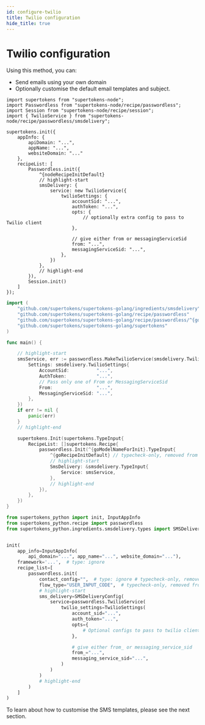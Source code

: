 ```yaml
---
id: configure-twilio
title: Twilio configuration
hide_title: true
---
```


<!-- COPY DOCS -->
<!-- ./passwordless/sms-delivery/twilio/configure-twilio.mdx -->


# Twilio configuration

Using this method, you can:
- Send emails using your own domain
- Optionally customise the default email templates and subject.

<BackendSDKTabs>
<TabItem value="nodejs">

```tsx
import supertokens from "supertokens-node";
import Passwordless from "supertokens-node/recipe/passwordless";
import Session from "supertokens-node/recipe/session";
import { TwilioService } from "supertokens-node/recipe/passwordless/smsdelivery";

supertokens.init({
    appInfo: {
        apiDomain: "...",
        appName: "...",
        websiteDomain: "..."
    },
    recipeList: [
        Passwordless.init({
            ^{nodeRecipeInitDefault}
            // highlight-start
            smsDelivery: {
                service: new TwilioService({
                    twilioSettings: {
                        accountSid: "...",
                        authToken: "...",
                        opts: {
                            // optionally extra config to pass to Twilio client
                        },

                        // give either from or messagingServiceSid
                        from: "...",
                        messagingServiceSid: "...",
                    },
                })
            },
            // highlight-end
        }),
        Session.init()
    ]
});
```
</TabItem>
<TabItem value="go">

```go
import (
    "github.com/supertokens/supertokens-golang/ingredients/smsdelivery"
    "github.com/supertokens/supertokens-golang/recipe/passwordless"
    "github.com/supertokens/supertokens-golang/recipe/passwordless/^{goModelName}"
    "github.com/supertokens/supertokens-golang/supertokens"
)

func main() {

    // highlight-start
	smsService, err := passwordless.MakeTwilioService(smsdelivery.TwilioServiceConfig{
		Settings: smsdelivery.TwilioSettings{
			AccountSid:          "...",
			AuthToken:           "...",
            // Pass only one of From or MessagingServiceSid
			From:                "...",
			MessagingServiceSid: "...",
		},
	})
	if err != nil {
		panic(err)
	}
	// highlight-end

	supertokens.Init(supertokens.TypeInput{
		RecipeList: []supertokens.Recipe{
			passwordless.Init(^{goModelNameForInit}.TypeInput{
                ^{goRecipeInitDefault} // typecheck-only, removed from output
                // highlight-start
				SmsDelivery: &smsdelivery.TypeInput{
					Service: smsService,
				},
				// highlight-end
			}),
		},
	})
}
```
</TabItem>
<TabItem value="python">

```python
from supertokens_python import init, InputAppInfo
from supertokens_python.recipe import passwordless
from supertokens_python.ingredients.smsdelivery.types import SMSDeliveryConfig, TwilioSettings


init(
    app_info=InputAppInfo(
        api_domain="...", app_name="...", website_domain="..."),
    framework='...',  # type: ignore
    recipe_list=[
        passwordless.init(
            contact_config="",  # type: ignore # typecheck-only, removed from output
            flow_type="USER_INPUT_CODE",  # typecheck-only, removed from output
            # highlight-start
            sms_delivery=SMSDeliveryConfig(
                service=passwordless.TwilioService(
                    twilio_settings=TwilioSettings(
                        account_sid="...",
                        auth_token="...",
                        opts={
                            # Optional configs to pass to twilio client
                        },

                        # give either from_ or messaging_service_sid
                        from_="...",
                        messaging_service_sid="...",
                    )
                )
            )
            # highlight-end
        )
    ]
)
```

</TabItem>
</BackendSDKTabs>

To learn about how to customise the SMS templates, please see the next section.